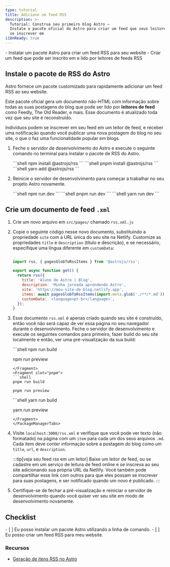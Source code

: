 ```yaml
---
type: tutorial
title: Adicione um feed RSS
description: >-
  Tutorial: Construa seu primeiro blog Astro —
  Instale o pacote oficial do Astro para criar um feed que seus leitores podem
  se inscrever em
i18nReady: true
---
```




<PreCheck>
  - Instalar um pacote Astro para criar um feed RSS para seu website
  - Criar um feed que pode ser inscrito em e lido por leitores de feeds RSS
</PreCheck>

## Instale o pacote de RSS do Astro

Astro fornece um pacote customizado para rapidamente adicionar um feed RSS ao seu website.

Este pacote oficial gera um documento não-HTML com informação sobre todas as suas postagens do blog que pode ser lido por **leitores de feed** como Feedly, The Old Reader, e mais. Esse documento é atualizado toda vez que seu site é reconstruído.

Indivíduos podem se inscrever em seu feed em um leitor de feed, e receber uma notificação quando você publicar uma nova postagem do blog no seu site, o que o faz uma funcionalidade popular em blogs.

1. Feche o servidor de desenvolvimento do Astro e execute o seguinte comando no terminal para instalar o pacote de RSS do Astro.

    <PackageManagerTabs>
      <Fragment slot="npm">
      ```shell
      npm install @astrojs/rss
      ```
      </Fragment>
      <Fragment slot="pnpm">
      ```shell
      pnpm install @astrojs/rss
      ```
      </Fragment>
      <Fragment slot="yarn">
      ```shell
      yarn add @astrojs/rss
      ```
      </Fragment>
    </PackageManagerTabs>

2. Reinicie o servidor de desenvolvimento para começar a trabalhar no seu projeto Astro novamente.

    <PackageManagerTabs>
      <Fragment slot="npm">
      ```shell
      npm run dev
      ```
      </Fragment>
      <Fragment slot="pnpm">
      ```shell
      pnpm run dev
      ```
      </Fragment>
      <Fragment slot="yarn">
      ```shell
      yarn run dev
      ```
      </Fragment>
    </PackageManagerTabs>

## Crie um documento de feed `.xml`

1. Crie um novo arquivo em `src/pages/` chamado `rss.xml.js`

2. Copie o seguinte código nesse novo documento, substituindo a propriedade `site` com a URL única do seu site na Netlify. Customize as propriedades `title` e `description` (título e descrição), e se necessário, especifique uma língua diferente em `customData`:

    ```js title="src/pages/rss.xml.js"

    import rss, { pagesGlobToRssItems } from '@astrojs/rss';

    export async function get() {
      return rss({
        title: 'Aluno de Astro | Blog',
        description: 'Minha jornada aprendendo Astro',
        site: 'https://meu-site-de-blog.netlify.app',
        items: await pagesGlobToRssItems(import.meta.glob('./**/*.md')),
        customData: `<language>pt-br</language>`,
      });
    }
    ```

3. Esse documento `rss.xml` é apenas criado quando seu site é construído, então você não será capaz de ver essa página no seu navegador durante o desenvolvimento. Feche o servidor de desenvolvimento e execute os seguintes comandos para primeiro, fazer build do seu site localmente e então, ver uma pré-visualização da sua build:

    <PackageManagerTabs>
      <Fragment slot="npm">
      ```shell
      npm run build

      npm run preview
      ```
      </Fragment>
      <Fragment slot="pnpm">
      ```shell
      pnpm run build

      pnpm run preview
      ```
      </Fragment>
      <Fragment slot="yarn">
      ```shell
      yarn run build

      yarn run preview
      ```
      </Fragment>
    </PackageManagerTabs>

4. Visite `localhost:3000/rss.xml` e verifique que você pode ver texto (não formatado) na página com um `item` para cada um dos seus arquivos `.md`. Cada item deve conter informação sobre a postagem do blog como um `title`, `url`, e `description`.

    :::tip[veja seu feed rss em um leitor]
    Baixe um leitor de feed, ou se cadastre em um serviço de leitura de feed online e se inscreva ao seu site adicionando sua própria URL da Netlify. Você também pode compartilhar esse link com outros para que eles possam se inscrever para suas postagens, e ser notificado quando um novo é publicado.
    :::

5. Certifique-se de fechar a pré-visualização e reiniciar o servidor de desenvolvimento quando você quiser ver seu site em modo de desenvolvimento novamente.



<Box icon="check-list">

## Checklist

<Checklist>
- [ ] Eu posso instalar um pacote Astro utilizando a linha de comando.
- [ ] Eu posso criar um feed RSS para meu website.
</Checklist>
</Box>

### Recursos

- [Geração de itens RSS no Astro](/pt-br/guides/rss/#utilizando-importações-de-glob)

